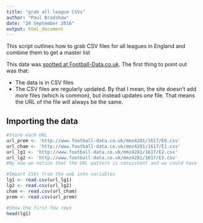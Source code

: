 ```yaml
---
title: "grab all league CSVs"
author: "Paul Bradshaw"
date: "28 September 2016"
output: html_document
---
```


This script outlines how to grab CSV files for all leagues in England and combine them to get a master list

This data was [spotted at Football-Data.co.uk](http://www.football-data.co.uk/englandm.php). The first thing to point out was that:

* The data is in CSV files
* The CSV files are regularly updated. By that I mean, the site doesn't add *more* files (which is common), but instead updates *one* file. That means the URL of the file will always be the same.


## Importing the data

```r
#Store each URL
url_prem <- 'http://www.football-data.co.uk/mmz4281/1617/E0.csv'
url_cham <- 'http://www.football-data.co.uk/mmz4281/1617/E1.csv'
url_lg1 <- 'http://www.football-data.co.uk/mmz4281/1617/E2.csv'
url_lg2 <- 'http://www.football-data.co.uk/mmz4281/1617/E3.csv'
#By now we notice that the URL pattern is consistent and we could have generated them, but for 4 URLs it's probably quicker to type

#Import CSVs from the web into variables
lg1 <- read.csv(url_lg1)
lg2 <- read.csv(url_lg2)
cham <- read.csv(url_cham)
prem <- read.csv(url_prem)

#Show the first few rows
head(lg1)
```